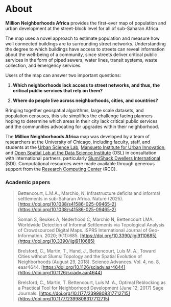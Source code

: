 # About

**Million Neighborhoods Africa** provides the first-ever map of population and urban development at the street-block level for all of sub-Saharan Africa.

The map uses a novel approach to estimate population and measure how well connected buildings are to surrounding street networks. Understanding the degree to which buildings have access to streets can reveal information about the well-being of a community, since streets deliver critical public services in the form of piped sewers, water lines, transit systems, waste collection, and emergency services.

Users of the map can answer two important questions:

1) **Which neighborhoods lack access to street networks, and thus, the critical public services that rely on them?**

2) **Where do people live across neighborhoods, cities, and countries?**

Bringing together geospatial algorithms, large scale datasets, and population censuses, this site simplifies the challenge facing planners hoping to determine which areas in their city lack critical public services and the communities advocating for upgrades within their neighborhood.

The **Million Neighborhoods Africa** map was developed by a team of researchers at the University of Chicago, including faculty, staff, and students at the [Urban Science Lab](https://www.urban-science-lab.org/), [Mansueto Institute for Urban Innovation](https://miurban.uchicago.edu/), and [Open Spatial Lab at the Data Science Institute](https://openspatial.io/) (OSL) in consultation with international partners, particularly [Slum/Shack Dwellers International](https://sdinet.org/) (SDI). Computational resources were made available through generous support from the [Research Computing Center](https://rcc.uchicago.edu/) (RCC).

### Academic papers
> Bettencourt, L.M.A., Marchio, N. Infrastructure deficits and informal settlements in sub-Saharan Africa. Nature (2025). [https://doi.org/10.1038/s41586-025-09465-2](https://doi.org/10.1038/s41586-025-09465-2)
>
>Soman S, Beukes A, Nederhood C, Marchio N, Bettencourt LMA. Worldwide Detection of Informal Settlements via Topological Analysis of Crowdsourced Digital Maps. ISPRS International Journal of Geo-Information. 2020; 9(11):685. [https://doi.org/10.3390/ijgi9110685](https://doi.org/10.3390/ijgi9110685)
>
>Brelsford, C., Martin, T., Hand, J., Bettencourt, Luís M. A., Toward Cities without Slums: Topology and the Spatial Evolution of Neighborhoods (August 29, 2018). Science Advances. Vol. 4, no. 8, eaar4644. [https://doi.org/10.1126/sciadv.aar4644](https://doi.org/10.1126/sciadv.aar4644)
>
>Brelsford, C., Martin, T. Bettencourt, Luís M. A., Optimal Reblocking as a Practical Tool for Neighborhood Development (June 12, 2017) Sage Journals. [https://doi.org/10.1177/2399808317712715](https://doi.org/10.1177/2399808317712715)
